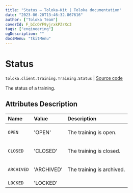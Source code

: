 ```yaml
---
title: "Status — Toloka-Kit | Toloka documentation"
date: "2023-06-20T13:46:32.867616"
author: ["Toloka Team"]
coverId: F_bIcOYF9yjrxkPZrXc3
tags: ["engineering"]
ogDescription: ""
docsMenu: "tkitMenu"
---
```


# Status

`toloka.client.training.Training.Status` | [Source code](https://github.com/Toloka/toloka-kit/blob/v1.2.0/src/client/training.py#L80)

The status of a training.

## Attributes Description

| Name | Value | Description |
| :------| :-----------| :----------| 
`OPEN`|'OPEN'|<p>The training is open.</p>
`CLOSED`|'CLOSED'|<p>The training is closed.</p>
`ARCHIVED`|'ARCHIVED'|<p>The training is archived.</p>
`LOCKED`|'LOCKED'|